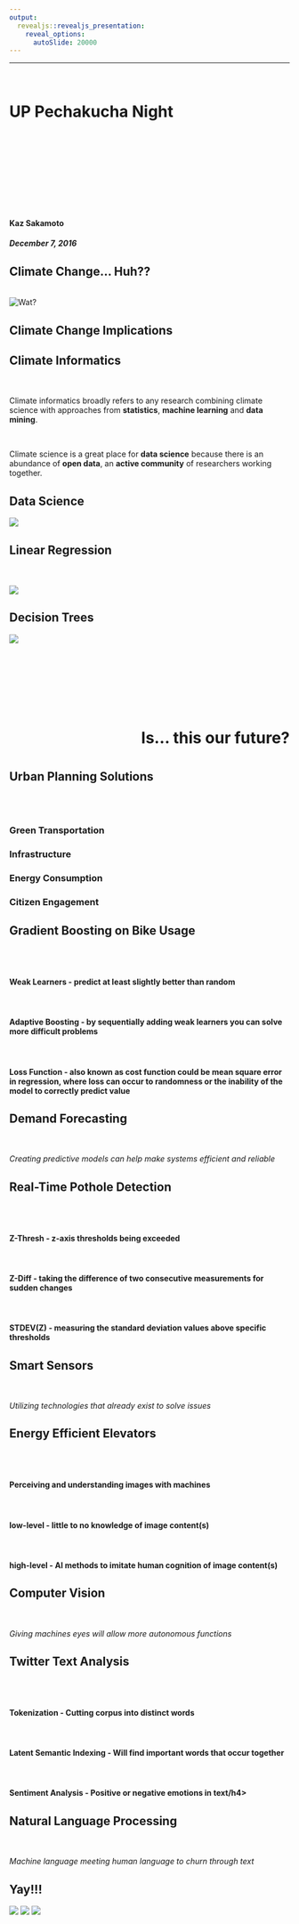 ```yaml
---
output: 
  revealjs::revealjs_presentation:
    reveal_options:
      autoSlide: 20000
---
```

***
<br>
<h1 align="left">UP Pechakucha Night</h1>
<br>
<br>
<br>
<br>
<br>
<br>
<br>
<br>
<h4 align="left">Kaz Sakamoto</h1>
<h5 align="left">December 7, 2016</h5>
<!-- Include jQuery -->
<script src="https://ajax.googleapis.com/ajax/libs/jquery/3.1.1/jquery.min.js"></script>

<!-- Add class to img elements -->
<script type="text/javascript">
$(document).ready(function() {
  $elms = $('p > img');
  $elms.addClass('no-border');
});
</script>

<!-- define no-border class -->
<style>
.no-border {
  border: 0px !important;
  box-shadow: 0 0 0 0 !important;
}
</style>


## Climate Change... Huh??
<br>
![Wat?](http://i.giphy.com/3o85xFGjUBlUw4XEek.gif)


## Climate Change Implications {data-background="http://www.theblackvault.com/documentarchive/wp-content/uploads/2015/03/8845010-stop-global-warming.jpg"}


## Climate Informatics
<br>
<br>
Climate informatics broadly refers to any research combining climate science with approaches from **statistics**, **machine learning** and **data mining**.

<br>

Climate science is a great place for **data science** because there is an abundance of **open data**, an **active community** of researchers working together.


## Data Science
![](images/Data_Science.png)

## Linear Regression
<br><br>
![](images/regression.png)

## Decision Trees
![](images/Decision_Tree.png)

##  {data-background="https://i.ytimg.com/vi/23VflsU3kZE/maxresdefault.jpg"}

<br><br><br><br><br>
<h1 align="right">Is... this our future?<h1>

## Urban Planning Solutions
<br><br>

<h3 align="left">Green Transportation </h3>
<h3 align="left">Infrastructure </h3>
<h3 align="left">Energy Consumption </h3>
<h3 align="left">Citizen Engagement </h3>

## { data-background="https://cbsnewyork.files.wordpress.com/2013/07/citibike.jpg?w=1500"}

## Gradient Boosting on Bike Usage
<br><br>
<h4 align="left">**Weak Learners** - predict at least slightly better than random</h4>
<br>
<h4 align="left">**Adaptive Boosting** - by sequentially adding weak learners you can solve more difficult problems</h4>
<br>
<h4 align="left">**Loss Function** - also known as cost function could be mean square error in regression, where loss can occur to randomness or the inability of the model to correctly predict value</h4>

## Demand Forecasting
<br> <br>
*Creating predictive models can help make systems efficient and reliable*
<br>

##  {data-background="http://www.olisa.tv/wp-content/uploads/2016/11/3749.jpg"}
<!-- https://www.researchgate.net/publication/224253154_Real_Time_Pothole_Detection_Using_Android_Smartphones_with_Accelerometers -->

## Real-Time Pothole Detection
<br><br>
<h4 align="left">**Z-Thresh** - z-axis thresholds being exceeded </h4>
<br>
<h4 align="left">**Z-Diff** - taking the difference of two consecutive measurements for sudden changes</h4>
<br>
<h4 align="left">**STDEV(Z)** - measuring the standard deviation values above specific thresholds</h4>

## Smart Sensors
<br><br>
*Utilizing technologies that already exist to solve issues*

## {data-background="https://www.cis.upenn.edu/~jshi/video_urbanstreet.gif"}

## Energy Efficient Elevators
<br><br>
<h4 align="left">Perceiving and understanding images with machines</h4>
<br>
<h4 align="left">**low-level** - little to no knowledge of image content(s)</h4>
<br>
<h4 align="left">**high-level** - AI methods to imitate human cognition of image content(s)</h4>

## Computer Vision
<br><br>
*Giving machines eyes will allow more autonomous functions*

## {data-background="http://www.crispen.org/images/tweets.jpg"}

## Twitter Text Analysis
<br><br>
<h4 align="left">**Tokenization**  - Cutting corpus into distinct words</h4>
<br>
<h4 align="left">**Latent Semantic Indexing** - Will find important words that occur together</h4>
<br>
<h4 align="left">**Sentiment Analysis** - Positive or negative emotions in text/h4>

## Natural Language Processing
<br><br>
*Machine language meeting human language to churn through text*

## Yay!!!
![](http://i.giphy.com/xNBcChLQt7s9a.gif)
![](http://i.giphy.com/6IQ9o86ThLoGY.gif)
![](http://i.giphy.com/5oGIdt1xapQ76.gif)
